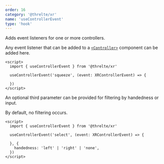 ```yaml
---
order: 16
category: '@threlte/xr'
name: 'useControllerEvent'
type: 'hook'
---
```


Adds event listeners for one or more controllers.

Any event listener that can be added to a [`<Controller>`](/docs/reference/xr/controller) component can be added here.

```svelte
<script>
  import { useControllerEvent } from '@threlte/xr'

  useControllerEvent('squeeze', (event: XRControllerEvent) => {

  })
</script>
```

An optional third parameter can be provided for filtering by handedness or input.

By default, no filtering occurs.

```svelte
<script>
  import { useControllerEvent } from '@threlte/xr'

  useControllerEvent('select', (event: XRControllerEvent) => {

  }, {
    handedness: 'left' | 'right' | 'none',
  })
</script>
```

